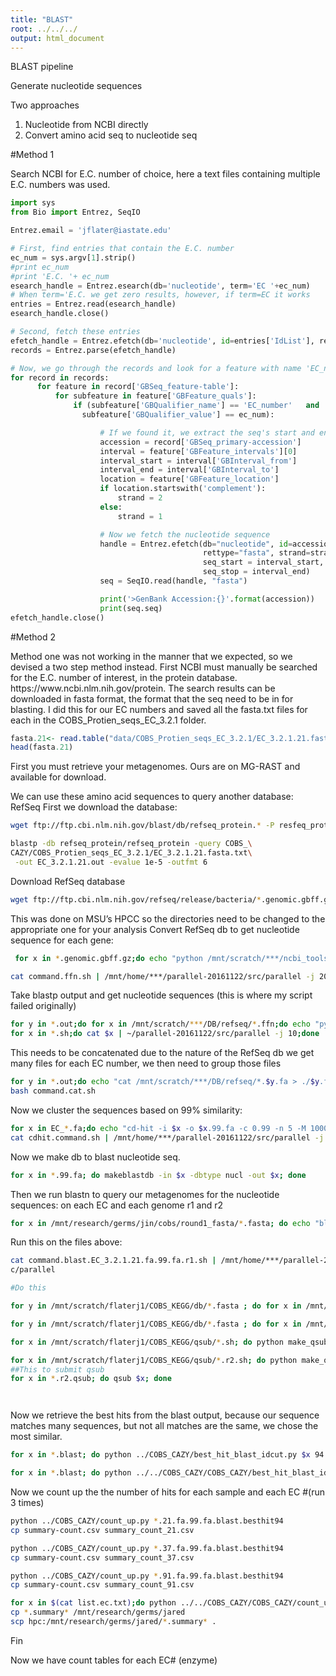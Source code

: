 ```yaml
---
title: "BLAST"
root: ../../../
output: html_document
---
```

BLAST pipeline

Generate nucleotide sequences

Two approaches

  1. Nucleotide from NCBI directly
  2. Convert amino acid seq to nucleotide seq 
  
#Method 1

Search NCBI for E.C. number of choice, here a text files containing multiple E.C. numbers was used. 

```python
import sys
from Bio import Entrez, SeqIO

Entrez.email = 'jflater@iastate.edu'

# First, find entries that contain the E.C. number
ec_num = sys.argv[1].strip()
#print ec_num
#print 'E.C. '+ ec_num
esearch_handle = Entrez.esearch(db='nucleotide', term='EC '+ec_num)
# When term='E.C. we get zero results, however, if term=EC it works
entries = Entrez.read(esearch_handle)
esearch_handle.close()

# Second, fetch these entries
efetch_handle = Entrez.efetch(db='nucleotide', id=entries['IdList'], rettype='gb', retmode='xml') 
records = Entrez.parse(efetch_handle)

# Now, we go through the records and look for a feature with name 'EC_number'
for record in records:
      for feature in record['GBSeq_feature-table']:
          for subfeature in feature['GBFeature_quals']:
              if (subfeature['GBQualifier_name'] == 'EC_number'   and
                subfeature['GBQualifier_value'] == ec_num):

                    # If we found it, we extract the seq's start and end
                    accession = record['GBSeq_primary-accession']
                    interval = feature['GBFeature_intervals'][0]
                    interval_start = interval['GBInterval_from']
                    interval_end = interval['GBInterval_to']
                    location = feature['GBFeature_location']
                    if location.startswith('complement'):
                        strand = 2
                    else:
                        strand = 1

                    # Now we fetch the nucleotide sequence
                    handle = Entrez.efetch(db="nucleotide", id=accession,
                                           rettype="fasta", strand=strand,
                                           seq_start = interval_start,
                                           seq_stop = interval_end)
                    seq = SeqIO.read(handle, "fasta")

                    print('>GenBank Accession:{}'.format(accession))
                    print(seq.seq)
efetch_handle.close()
```

#Method 2

Method one was not working in the manner that we expected, so we devised a two step method instead.
First NCBI must manually be searched for the E.C. number of interest, in the protein database. https://www.ncbi.nlm.nih.gov/protein.
The search results can be downloaded in fasta format, the format that the seq need to be in for blasting. 
I did this for our EC numbers and saved all the fasta.txt files for each in the COBS_Protien_seqs_EC_3.2.1 folder.
```r
fasta.21<- read.table("data/COBS_Protien_seqs_EC_3.2.1/EC_3.2.1.21.fasta.txt", header = TRUE, fill = TRUE) 
head(fasta.21)
```
First you must retrieve your metagenomes. Ours are on MG-RAST and available for download.

We can use these amino acid sequences to query another database: RefSeq
First we download the database:
```bash
wget ftp://ftp.cbi.nlm.nih.gov/blast/db/refseq_protein.* -P resfeq_protein
```

```bash
blastp -db refseq_protein/refseq_protein -query COBS_\
CAZY/COBS_Protien_seqs_EC_3.2.1/EC_3.2.1.21.fasta.txt\
 -out EC_3.2.1.21.out -evalue 1e-5 -outfmt 6
```

Download RefSeq database
```bash
wget ftp://ftp.cbi.nlm.nih.gov/refseq/release/bacteria/*.genomic.gbff.gz -P refseq
```

This was done on MSU's HPCC so the directories need to be changed to the appropriate one for your analysis
Convert RefSeq db to get nucleotide sequence for each gene:
```bash
 for x in *.genomic.gbff.gz;do echo "python /mnt/scratch/***/ncbi_tools/genbank_to_ffn_refseq.py $x ${x%.genomic.gbff.gz*}.1.genomic.fna.gz > ${x%.gbff.gz}.ffn";done > command.ffn.sh

cat command.ffn.sh | /mnt/home/***/parallel-20161122/src/parallel -j 20
```
Take blastp output and get nucleotide sequences (this is where my script failed originally)
```bash
for y in *.out;do for x in /mnt/scratch/***/DB/refseq/*.ffn;do echo "python /mnt/scratch/***/ncbi_tools/blast_to_fna.py $y $x > $x.$y.fa";done > $y.sh;done
for x in *.sh;do cat $x | ~/parallel-20161122/src/parallel -j 10;done
```
This needs to be concatenated due to the nature of the RefSeq db we get many files for each EC number, we then need to group those files 
```bash
for y in *.out;do echo "cat /mnt/scratch/***/DB/refseq/*.$y.fa > ./$y.fa";echo "rm /mnt/scratch/***/DB/refseq/*.$y.fa";done > command.cat.sh
bash command.cat.sh
```
Now we cluster the sequences based on 99% similarity:
```bash
for x in EC_*.fa;do echo "cd-hit -i $x -o $x.99.fa -c 0.99 -n 5 -M 10000 -T 1";done > cdhit.command.sh
cat cdhit.command.sh | /mnt/home/***/parallel-20161122/src/parallel -j 6
```
Now we make db to blast nucleotide seq.
```bash
for x in *.99.fa; do makeblastdb -in $x -dbtype nucl -out $x; done
```
Then we run blastn to query our metagenomes for the nucleotide sequences: on each EC and each genome r1 and r2
```bash
for x in /mnt/research/germs/jin/cobs/round1_fasta/*.fasta; do echo "blastn -db /mnt/scratch/***/COBS_CAZY/ec_db/EC_3.2.1.21.fa.99.fa -query $x -evalue 1e-5 -out ${x##*/}.blast -outfmt 6"; done > command.blast.EC_3.2.1.21.fa.99.fa.r1.sh
```
Run this on the files above:
```bash
cat command.blast.EC_3.2.1.21.fa.99.fa.r1.sh | /mnt/home/***/parallel-20161122/sr\
c/parallel

#Do this

for y in /mnt/scratch/flaterj1/COBS_KEGG/db/*.fasta ; do for x in /mnt/research/germs/jin/cobs/round1_fasta/*.fasta; do echo "blastn -db $y -query $x -evalue 1e-5 -out ${x##*/}.blast -outfmt 6"; done > command.blast.${y##*/}.sh ; done

for y in /mnt/scratch/flaterj1/COBS_KEGG/db/*.fasta ; do for x in /mnt/research/germs/jin/cobs/round2_fasta/*.fasta; do echo "blastn -db $y -query $x -evalue 1e-5 -out ${y##*/}.${x##*/}.blast -outfmt 6"; done > command.blast.${y##*/}.r2.sh ; done

for x in /mnt/scratch/flaterj1/COBS_KEGG/qsub/*.sh; do python make_qsub.py env.qsub "cat $x | /mnt/home/flaterj1/parallel-20161122/src/parallel" > $x.qsub;done

for x in /mnt/scratch/flaterj1/COBS_KEGG/qsub/*.r2.sh; do python make_qsub.py env.qsub "cat $x | /mnt/home/flaterj1/parallel-20161122/src/parallel" > $x.qsub;done
##This to submit qsub
for x in *.r2.qsub; do qsub $x; done




```
Now we retrieve the best hits from the blast output, because our sequence matches many sequences, but not all matches are the same, we chose the most similar.
```bash
for x in *.blast; do python ../COBS_CAZY/best_hit_blast_idcut.py $x 94 > $x.besthit94; done

for x in *.blast; do python ../../COBS_CAZY/COBS_CAZY/best_hit_blast_idcut.py $x 94 > $x.besthit94; done

```
Now we count up the the number of hits for each sample and each EC #(run 3 times)
```bash
python ../COBS_CAZY/count_up.py *.21.fa.99.fa.blast.besthit94
cp summary-count.csv summary_count_21.csv

python ../COBS_CAZY/count_up.py *.37.fa.99.fa.blast.besthit94
cp summary-count.csv summary_count_37.csv

python ../COBS_CAZY/count_up.py *.91.fa.99.fa.blast.besthit94
cp summary-count.csv summary_count_91.csv

for x in $(cat list.ec.txt);do python ../../COBS_CAZY/COBS_CAZY/count_up.py $x* ;cp summary-count.tsv $x.summary_count.tsv;done
cp *.summary* /mnt/research/germs/jared
scp hpc:/mnt/research/germs/jared/*.summary* .

```
Fin


Now we have count tables for each EC# (enzyme)
